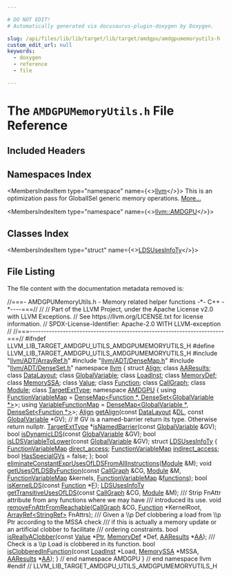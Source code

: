 ```yaml
---

# DO NOT EDIT!
# Automatically generated via docusaurus-plugin-doxygen by Doxygen.

slug: /api/files/lib/lib/target/lib/target/amdgpu/amdgpumemoryutils-h
custom_edit_url: null
keywords:
  - doxygen
  - reference
  - file

---
```





# The `AMDGPUMemoryUtils.h` File Reference

<DoxygenPage pluginConfig={pluginConfig}>



## Included Headers

<IncludesList>
<IncludesListItem
  filePath="llvm/ADT/ArrayRef.h"
  permalink="/docs/api/files/include/include/llvm/include/llvm/adt/arrayref-h"
  isLocal="true" />
<IncludesListItem
  filePath="llvm/ADT/DenseMap.h"
  permalink="/docs/api/files/include/include/llvm/include/llvm/adt/densemap-h"
  isLocal="true" />
<IncludesListItem
  filePath="llvm/ADT/DenseSet.h"
  permalink="/docs/api/files/include/include/llvm/include/llvm/adt/denseset-h"
  isLocal="true" />
</IncludesList>

## Namespaces Index

<MembersIndex>

<MembersIndexItem
  type="namespace"
  name={<><a href="/docs/api/namespaces/llvm">llvm</a></>}>
This is an optimization pass for GlobalISel generic memory operations. <a href="/docs/api/namespaces/llvm/#details">More...</a>
</MembersIndexItem>

<MembersIndexItem
  type="namespace"
  name={<><a href="/docs/api/namespaces/llvm/amdgpu">llvm::AMDGPU</a></>}>
</MembersIndexItem>

</MembersIndex>

## Classes Index

<MembersIndex>

<MembersIndexItem
  type="struct"
  name={<><a href="/docs/api/structs/llvm/amdgpu/ldsusesinfoty">LDSUsesInfoTy</a></>}>
</MembersIndexItem>

</MembersIndex>


## File Listing

The file content with the documentation metadata removed is:

<ProgramListing>

<Link id="l00001" /><CodeLine lineNumber="1"><Highlight kind="comment">//===- AMDGPUMemoryUtils.h - Memory related helper functions -&#42;- C++ -&#42;----===//</Highlight><Highlight kind="normal"></Highlight></CodeLine>
<Link id="l00002" /><CodeLine lineNumber="2"><Highlight kind="normal"></Highlight><Highlight kind="comment">//</Highlight><Highlight kind="normal"></Highlight></CodeLine>
<Link id="l00003" /><CodeLine lineNumber="3"><Highlight kind="normal"></Highlight><Highlight kind="comment">// Part of the LLVM Project, under the Apache License v2.0 with LLVM Exceptions.</Highlight><Highlight kind="normal"></Highlight></CodeLine>
<Link id="l00004" /><CodeLine lineNumber="4"><Highlight kind="normal"></Highlight><Highlight kind="comment">// See https://llvm.org/LICENSE.txt for license information.</Highlight><Highlight kind="normal"></Highlight></CodeLine>
<Link id="l00005" /><CodeLine lineNumber="5"><Highlight kind="normal"></Highlight><Highlight kind="comment">// SPDX-License-Identifier: Apache-2.0 WITH LLVM-exception</Highlight><Highlight kind="normal"></Highlight></CodeLine>
<Link id="l00006" /><CodeLine lineNumber="6"><Highlight kind="normal"></Highlight><Highlight kind="comment">//</Highlight><Highlight kind="normal"></Highlight></CodeLine>
<Link id="l00007" /><CodeLine lineNumber="7"><Highlight kind="normal"></Highlight><Highlight kind="comment">//===----------------------------------------------------------------------===//</Highlight><Highlight kind="normal"></Highlight></CodeLine>
<Link id="l00008" /><CodeLine lineNumber="8"><Highlight kind="normal"></Highlight></CodeLine>
<Link id="l00009" /><CodeLine lineNumber="9"><Highlight kind="normal"></Highlight><Highlight kind="preprocessor">#ifndef LLVM&#95;LIB&#95;TARGET&#95;AMDGPU&#95;UTILS&#95;AMDGPUMEMORYUTILS&#95;H</Highlight><Highlight kind="normal"></Highlight></CodeLine>
<Link id="l00010" /><CodeLine lineNumber="10"><Highlight kind="normal"></Highlight><Highlight kind="preprocessor">#define LLVM&#95;LIB&#95;TARGET&#95;AMDGPU&#95;UTILS&#95;AMDGPUMEMORYUTILS&#95;H</Highlight><Highlight kind="normal"></Highlight></CodeLine>
<Link id="l00011" /><CodeLine lineNumber="11"><Highlight kind="normal"></Highlight></CodeLine>
<Link id="l00012" /><CodeLine lineNumber="12"><Highlight kind="normal"></Highlight><Highlight kind="preprocessor">#include &quot;<a href="/docs/api/files/include/include/llvm/include/llvm/adt/arrayref-h">llvm/ADT/ArrayRef.h</a>&quot;</Highlight><Highlight kind="normal"></Highlight></CodeLine>
<Link id="l00013" /><CodeLine lineNumber="13"><Highlight kind="normal"></Highlight><Highlight kind="preprocessor">#include &quot;<a href="/docs/api/files/include/include/llvm/include/llvm/adt/densemap-h">llvm/ADT/DenseMap.h</a>&quot;</Highlight><Highlight kind="normal"></Highlight></CodeLine>
<Link id="l00014" /><CodeLine lineNumber="14"><Highlight kind="normal"></Highlight><Highlight kind="preprocessor">#include &quot;<a href="/docs/api/files/include/include/llvm/include/llvm/adt/denseset-h">llvm/ADT/DenseSet.h</a>&quot;</Highlight><Highlight kind="normal"></Highlight></CodeLine>
<Link id="l00015" /><CodeLine lineNumber="15"><Highlight kind="normal"></Highlight></CodeLine>
<Link id="l00016" /><CodeLine lineNumber="16"><Highlight kind="normal"></Highlight><Highlight kind="keyword">namespace </Highlight><Highlight kind="normal"><a href="/docs/api/namespaces/llvm">llvm</a> &#123;</Highlight></CodeLine>
<Link id="l00017" /><CodeLine lineNumber="17"><Highlight kind="normal"></Highlight></CodeLine>
<Link id="l00018" /><CodeLine lineNumber="18"><Highlight kind="normal"></Highlight><Highlight kind="keyword">struct </Highlight><Highlight kind="normal"><a href="/docs/api/structs/llvm/align">Align</a>;</Highlight></CodeLine>
<Link id="l00019" /><CodeLine lineNumber="19"><Highlight kind="normal"></Highlight><Highlight kind="keyword">class </Highlight><Highlight kind="normal"><a href="/docs/api/classes/llvm/aaresults">AAResults</a>;</Highlight></CodeLine>
<Link id="l00020" /><CodeLine lineNumber="20"><Highlight kind="normal"></Highlight><Highlight kind="keyword">class </Highlight><Highlight kind="normal"><a href="/docs/api/classes/llvm/datalayout">DataLayout</a>;</Highlight></CodeLine>
<Link id="l00021" /><CodeLine lineNumber="21"><Highlight kind="normal"></Highlight><Highlight kind="keyword">class </Highlight><Highlight kind="normal"><a href="/docs/api/classes/llvm/globalvariable">GlobalVariable</a>;</Highlight></CodeLine>
<Link id="l00022" /><CodeLine lineNumber="22"><Highlight kind="normal"></Highlight><Highlight kind="keyword">class </Highlight><Highlight kind="normal"><a href="/docs/api/classes/llvm/loadinst">LoadInst</a>;</Highlight></CodeLine>
<Link id="l00023" /><CodeLine lineNumber="23"><Highlight kind="normal"></Highlight><Highlight kind="keyword">class </Highlight><Highlight kind="normal"><a href="/docs/api/classes/llvm/memorydef">MemoryDef</a>;</Highlight></CodeLine>
<Link id="l00024" /><CodeLine lineNumber="24"><Highlight kind="normal"></Highlight><Highlight kind="keyword">class </Highlight><Highlight kind="normal"><a href="/docs/api/classes/llvm/memoryssa">MemorySSA</a>;</Highlight></CodeLine>
<Link id="l00025" /><CodeLine lineNumber="25"><Highlight kind="normal"></Highlight><Highlight kind="keyword">class </Highlight><Highlight kind="normal"><a href="/docs/api/classes/llvm/value">Value</a>;</Highlight></CodeLine>
<Link id="l00026" /><CodeLine lineNumber="26"><Highlight kind="normal"></Highlight><Highlight kind="keyword">class </Highlight><Highlight kind="normal"><a href="/docs/api/classes/llvm/function">Function</a>;</Highlight></CodeLine>
<Link id="l00027" /><CodeLine lineNumber="27"><Highlight kind="normal"></Highlight><Highlight kind="keyword">class </Highlight><Highlight kind="normal"><a href="/docs/api/classes/llvm/callgraph">CallGraph</a>;</Highlight></CodeLine>
<Link id="l00028" /><CodeLine lineNumber="28"><Highlight kind="normal"></Highlight><Highlight kind="keyword">class </Highlight><Highlight kind="normal"><a href="/docs/api/classes/llvm/module">Module</a>;</Highlight></CodeLine>
<Link id="l00029" /><CodeLine lineNumber="29"><Highlight kind="normal"></Highlight><Highlight kind="keyword">class </Highlight><Highlight kind="normal"><a href="/docs/api/classes/llvm/targetexttype">TargetExtType</a>;</Highlight></CodeLine>
<Link id="l00030" /><CodeLine lineNumber="30"><Highlight kind="normal"></Highlight></CodeLine>
<Link id="l00031" /><CodeLine lineNumber="31"><Highlight kind="normal"></Highlight><Highlight kind="keyword">namespace </Highlight><Highlight kind="normal"><a href="/docs/api/namespaces/llvm/amdgpu">AMDGPU</a> &#123;</Highlight></CodeLine>
<Link id="l00032" /><CodeLine lineNumber="32"><Highlight kind="normal"></Highlight></CodeLine>
<Link id="l00033" /><CodeLine lineNumber="33" lineLink="/docs/api/namespaces/llvm/amdgpu/#a91adb9ce33ec5b4ca2f7cd5920aee3be"><Highlight kind="normal"></Highlight><Highlight kind="keyword">using </Highlight><Highlight kind="normal"><a href="/docs/api/namespaces/llvm/amdgpu/#a91adb9ce33ec5b4ca2f7cd5920aee3be">FunctionVariableMap</a> = <a href="/docs/api/classes/llvm/densemap">DenseMap&lt;Function &#42;, DenseSet&lt;GlobalVariable &#42;&gt;</a>&gt;;</Highlight></CodeLine>
<Link id="l00034" /><CodeLine lineNumber="34" lineLink="/docs/api/namespaces/llvm/amdgpu/#ad15d4124081cf6e7534d38f617ea03c0"><Highlight kind="normal"></Highlight><Highlight kind="keyword">using </Highlight><Highlight kind="normal"><a href="/docs/api/namespaces/llvm/amdgpu/#ad15d4124081cf6e7534d38f617ea03c0">VariableFunctionMap</a> = <a href="/docs/api/classes/llvm/densemap">DenseMap&lt;GlobalVariable &#42;, DenseSet&lt;Function &#42;&gt;</a>&gt;;</Highlight></CodeLine>
<Link id="l00035" /><CodeLine lineNumber="35"><Highlight kind="normal"></Highlight></CodeLine>
<Link id="l00036" /><CodeLine lineNumber="36"><Highlight kind="normal"><a href="/docs/api/structs/llvm/align">Align</a> <a href="/docs/api/namespaces/llvm/amdgpu/#aaf7c3ea495e589d05c4e89f7c9dcc897">getAlign</a>(</Highlight><Highlight kind="keyword">const</Highlight><Highlight kind="normal"> <a href="/docs/api/classes/llvm/datalayout">DataLayout</a> &amp;<a href="/docs/api/files/lib/lib/target/lib/target/arm/armslshardening-cpp/#ad467c4ab9119043f9b7750ab986be61a">DL</a>, </Highlight><Highlight kind="keyword">const</Highlight><Highlight kind="normal"> <a href="/docs/api/classes/llvm/globalvariable">GlobalVariable</a> &#42;GV);</Highlight></CodeLine>
<Link id="l00037" /><CodeLine lineNumber="37"><Highlight kind="normal"></Highlight></CodeLine>
<Link id="l00038" /><CodeLine lineNumber="38"><Highlight kind="normal"></Highlight><Highlight kind="comment">// If GV is a named-barrier return its type. Otherwise return nullptr.</Highlight><Highlight kind="normal"></Highlight></CodeLine>
<Link id="l00039" /><CodeLine lineNumber="39"><Highlight kind="normal"><a href="/docs/api/classes/llvm/targetexttype">TargetExtType</a> &#42;<a href="/docs/api/namespaces/llvm/amdgpu/#a98625eaa7fa561edb6921fc5c7fcefcd">isNamedBarrier</a>(</Highlight><Highlight kind="keyword">const</Highlight><Highlight kind="normal"> <a href="/docs/api/classes/llvm/globalvariable">GlobalVariable</a> &amp;GV);</Highlight></CodeLine>
<Link id="l00040" /><CodeLine lineNumber="40"><Highlight kind="normal"></Highlight></CodeLine>
<Link id="l00041" /><CodeLine lineNumber="41"><Highlight kind="normal"></Highlight><Highlight kind="keywordtype">bool</Highlight><Highlight kind="normal"> <a href="/docs/api/namespaces/llvm/amdgpu/#a4cacf18e8e9ecebd3f912ae0ad4e3817">isDynamicLDS</a>(</Highlight><Highlight kind="keyword">const</Highlight><Highlight kind="normal"> <a href="/docs/api/classes/llvm/globalvariable">GlobalVariable</a> &amp;GV);</Highlight></CodeLine>
<Link id="l00042" /><CodeLine lineNumber="42"><Highlight kind="normal"></Highlight><Highlight kind="keywordtype">bool</Highlight><Highlight kind="normal"> <a href="/docs/api/namespaces/llvm/amdgpu/#a9a6f055381f5a946e37ab4d9e4a221d8">isLDSVariableToLower</a>(</Highlight><Highlight kind="keyword">const</Highlight><Highlight kind="normal"> <a href="/docs/api/classes/llvm/globalvariable">GlobalVariable</a> &amp;GV);</Highlight></CodeLine>
<Link id="l00043" /><CodeLine lineNumber="43"><Highlight kind="normal"></Highlight></CodeLine>
<Link id="l00044" /><CodeLine lineNumber="44" lineLink="/docs/api/structs/llvm/amdgpu/ldsusesinfoty"><Highlight kind="normal"></Highlight><Highlight kind="keyword">struct </Highlight><Highlight kind="normal"><a href="/docs/api/structs/llvm/amdgpu/ldsusesinfoty">LDSUsesInfoTy</a> &#123;</Highlight></CodeLine>
<Link id="l00045" /><CodeLine lineNumber="45" lineLink="/docs/api/structs/llvm/amdgpu/ldsusesinfoty/#a742870ecab7687d09d889034c6695ee8"><Highlight kind="normal">  <a href="/docs/api/namespaces/llvm/amdgpu/#a91adb9ce33ec5b4ca2f7cd5920aee3be">FunctionVariableMap</a> <a href="/docs/api/structs/llvm/amdgpu/ldsusesinfoty/#a742870ecab7687d09d889034c6695ee8">direct&#95;access</a>;</Highlight></CodeLine>
<Link id="l00046" /><CodeLine lineNumber="46" lineLink="/docs/api/structs/llvm/amdgpu/ldsusesinfoty/#abbbf7703905ba9107c6b20bf87e4095a"><Highlight kind="normal">  <a href="/docs/api/namespaces/llvm/amdgpu/#a91adb9ce33ec5b4ca2f7cd5920aee3be">FunctionVariableMap</a> <a href="/docs/api/structs/llvm/amdgpu/ldsusesinfoty/#abbbf7703905ba9107c6b20bf87e4095a">indirect&#95;access</a>;</Highlight></CodeLine>
<Link id="l00047" /><CodeLine lineNumber="47" lineLink="/docs/api/structs/llvm/amdgpu/ldsusesinfoty/#ad071163a75cc2d817e98c1c65545e3f3"><Highlight kind="normal">  </Highlight><Highlight kind="keywordtype">bool</Highlight><Highlight kind="normal"> <a href="/docs/api/structs/llvm/amdgpu/ldsusesinfoty/#ad071163a75cc2d817e98c1c65545e3f3">HasSpecialGVs</a> = </Highlight><Highlight kind="keyword">false</Highlight><Highlight kind="normal">;</Highlight></CodeLine>
<Link id="l00048" /><CodeLine lineNumber="48"><Highlight kind="normal">&#125;;</Highlight></CodeLine>
<Link id="l00049" /><CodeLine lineNumber="49"><Highlight kind="normal"></Highlight></CodeLine>
<Link id="l00050" /><CodeLine lineNumber="50"><Highlight kind="normal"></Highlight><Highlight kind="keywordtype">bool</Highlight><Highlight kind="normal"> <a href="/docs/api/namespaces/llvm/amdgpu/#aac00cb920a9d9d61a45759a8e4314142">eliminateConstantExprUsesOfLDSFromAllInstructions</a>(<a href="/docs/api/classes/llvm/module">Module</a> &amp;M);</Highlight></CodeLine>
<Link id="l00051" /><CodeLine lineNumber="51"><Highlight kind="normal"></Highlight></CodeLine>
<Link id="l00052" /><CodeLine lineNumber="52"><Highlight kind="normal"></Highlight><Highlight kind="keywordtype">void</Highlight><Highlight kind="normal"> <a href="/docs/api/namespaces/llvm/amdgpu/#a7294d908ab6f3be2a71593bd8f7f1eb3">getUsesOfLDSByFunction</a>(</Highlight><Highlight kind="keyword">const</Highlight><Highlight kind="normal"> <a href="/docs/api/classes/llvm/callgraph">CallGraph</a> &amp;CG, <a href="/docs/api/classes/llvm/module">Module</a> &amp;M,</Highlight></CodeLine>
<Link id="l00053" /><CodeLine lineNumber="53"><Highlight kind="normal">                            <a href="/docs/api/namespaces/llvm/amdgpu/#a91adb9ce33ec5b4ca2f7cd5920aee3be">FunctionVariableMap</a> &amp;kernels,</Highlight></CodeLine>
<Link id="l00054" /><CodeLine lineNumber="54"><Highlight kind="normal">                            <a href="/docs/api/namespaces/llvm/amdgpu/#a91adb9ce33ec5b4ca2f7cd5920aee3be">FunctionVariableMap</a> &amp;<a href="/docs/api/files/lib/lib/target/lib/target/amdgpu/amdgpulowermoduleldspass-cpp/#a8818b45f8c07ddce635268ec684dc61a">functions</a>);</Highlight></CodeLine>
<Link id="l00055" /><CodeLine lineNumber="55"><Highlight kind="normal"></Highlight></CodeLine>
<Link id="l00056" /><CodeLine lineNumber="56"><Highlight kind="normal"></Highlight><Highlight kind="keywordtype">bool</Highlight><Highlight kind="normal"> <a href="/docs/api/namespaces/llvm/amdgpu/#ad45f913090dbe9b3ec236ae18d3560e4">isKernelLDS</a>(</Highlight><Highlight kind="keyword">const</Highlight><Highlight kind="normal"> <a href="/docs/api/classes/llvm/function">Function</a> &#42;<a href="/docs/api/files/lib/lib/support/md5-cpp/#a96d73bbd7af15cb1fc38c3f4a3bd82e9">F</a>);</Highlight></CodeLine>
<Link id="l00057" /><CodeLine lineNumber="57"><Highlight kind="normal"></Highlight></CodeLine>
<Link id="l00058" /><CodeLine lineNumber="58"><Highlight kind="normal"><a href="/docs/api/structs/llvm/amdgpu/ldsusesinfoty">LDSUsesInfoTy</a> <a href="/docs/api/namespaces/llvm/amdgpu/#a8c1ff7e5e775cdba70261e34245db9e5">getTransitiveUsesOfLDS</a>(</Highlight><Highlight kind="keyword">const</Highlight><Highlight kind="normal"> <a href="/docs/api/classes/llvm/callgraph">CallGraph</a> &amp;CG, <a href="/docs/api/classes/llvm/module">Module</a> &amp;M);</Highlight></CodeLine>
<Link id="l00059" /><CodeLine lineNumber="59"><Highlight kind="normal"></Highlight><Highlight kind="comment"></Highlight></CodeLine>
<Link id="l00060" /><CodeLine lineNumber="60"><Highlight kind="comment">/// Strip FnAttr attribute from any functions where we may have</Highlight></CodeLine>
<Link id="l00061" /><CodeLine lineNumber="61"><Highlight kind="comment">/// introduced its use.</Highlight><Highlight kind="normal"></Highlight></CodeLine>
<Link id="l00062" /><CodeLine lineNumber="62"><Highlight kind="normal"></Highlight><Highlight kind="keywordtype">void</Highlight><Highlight kind="normal"> <a href="/docs/api/namespaces/llvm/amdgpu/#a6b42b6fca05063155c689008d30a2751">removeFnAttrFromReachable</a>(<a href="/docs/api/classes/llvm/callgraph">CallGraph</a> &amp;CG, <a href="/docs/api/classes/llvm/function">Function</a> &#42;KernelRoot,</Highlight></CodeLine>
<Link id="l00063" /><CodeLine lineNumber="63"><Highlight kind="normal">                               <a href="/docs/api/classes/llvm/arrayref">ArrayRef&lt;StringRef&gt;</a> FnAttrs);</Highlight></CodeLine>
<Link id="l00064" /><CodeLine lineNumber="64"><Highlight kind="normal"></Highlight><Highlight kind="comment"></Highlight></CodeLine>
<Link id="l00065" /><CodeLine lineNumber="65"><Highlight kind="comment">/// Given a \\p Def clobbering a load from \\p Ptr according to the MSSA check</Highlight></CodeLine>
<Link id="l00066" /><CodeLine lineNumber="66"><Highlight kind="comment">/// if this is actually a memory update or an artificial clobber to facilitate</Highlight></CodeLine>
<Link id="l00067" /><CodeLine lineNumber="67"><Highlight kind="comment">/// ordering constraints.</Highlight><Highlight kind="normal"></Highlight></CodeLine>
<Link id="l00068" /><CodeLine lineNumber="68"><Highlight kind="normal"></Highlight><Highlight kind="keywordtype">bool</Highlight><Highlight kind="normal"> <a href="/docs/api/namespaces/llvm/amdgpu/#a8a8239a295cbf22d56c2d237d2cef874">isReallyAClobber</a>(</Highlight><Highlight kind="keyword">const</Highlight><Highlight kind="normal"> <a href="/docs/api/classes/llvm/value">Value</a> &#42;<a href="/docs/api/files/lib/lib/analysis/targetlibraryinfo-cpp/#aca185e6d0e9f423dbb24440206454872a11dbf501abf829b3ab7049c2d3a8a053">Ptr</a>, <a href="/docs/api/classes/llvm/memorydef">MemoryDef</a> &#42;Def, <a href="/docs/api/classes/llvm/aaresults">AAResults</a> &#42;<a href="/docs/api/namespaces/llvm/aa">AA</a>);</Highlight></CodeLine>
<Link id="l00069" /><CodeLine lineNumber="69"><Highlight kind="normal"></Highlight><Highlight kind="comment"></Highlight></CodeLine>
<Link id="l00070" /><CodeLine lineNumber="70"><Highlight kind="comment">/// Check is a \\p Load is clobbered in its function.</Highlight><Highlight kind="normal"></Highlight></CodeLine>
<Link id="l00071" /><CodeLine lineNumber="71"><Highlight kind="normal"></Highlight><Highlight kind="keywordtype">bool</Highlight><Highlight kind="normal"> <a href="/docs/api/namespaces/llvm/amdgpu/#af55cf9792d5f9186df02c58b337a1511">isClobberedInFunction</a>(</Highlight><Highlight kind="keyword">const</Highlight><Highlight kind="normal"> <a href="/docs/api/classes/llvm/loadinst">LoadInst</a> &#42;Load, <a href="/docs/api/classes/llvm/memoryssa">MemorySSA</a> &#42;MSSA,</Highlight></CodeLine>
<Link id="l00072" /><CodeLine lineNumber="72"><Highlight kind="normal">                           <a href="/docs/api/classes/llvm/aaresults">AAResults</a> &#42;<a href="/docs/api/namespaces/llvm/aa">AA</a>);</Highlight></CodeLine>
<Link id="l00073" /><CodeLine lineNumber="73"><Highlight kind="normal"></Highlight></CodeLine>
<Link id="l00074" /><CodeLine lineNumber="74"><Highlight kind="normal">&#125; </Highlight><Highlight kind="comment">// end namespace AMDGPU</Highlight><Highlight kind="normal"></Highlight></CodeLine>
<Link id="l00075" /><CodeLine lineNumber="75"><Highlight kind="normal"></Highlight></CodeLine>
<Link id="l00076" /><CodeLine lineNumber="76"><Highlight kind="normal">&#125; </Highlight><Highlight kind="comment">// end namespace llvm</Highlight><Highlight kind="normal"></Highlight></CodeLine>
<Link id="l00077" /><CodeLine lineNumber="77"><Highlight kind="normal"></Highlight></CodeLine>
<Link id="l00078" /><CodeLine lineNumber="78"><Highlight kind="normal"></Highlight><Highlight kind="preprocessor">#endif </Highlight><Highlight kind="comment">// LLVM&#95;LIB&#95;TARGET&#95;AMDGPU&#95;UTILS&#95;AMDGPUMEMORYUTILS&#95;H</Highlight><Highlight kind="normal"></Highlight></CodeLine>

</ProgramListing>

</DoxygenPage>
